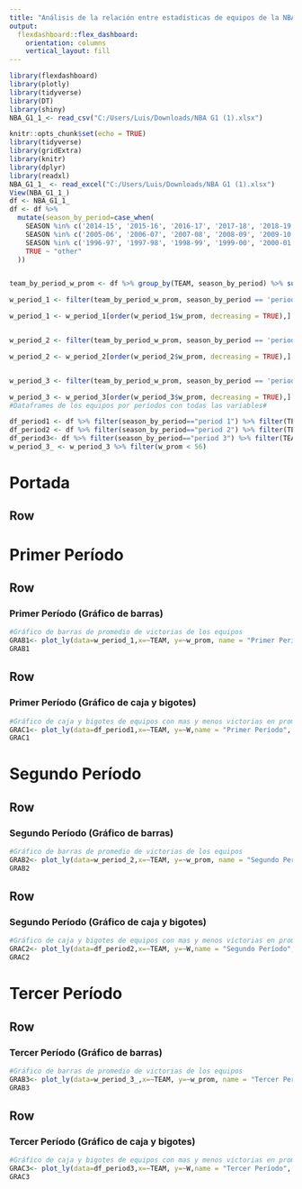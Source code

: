 ```yaml
---
title: "Análisis de la relación entre estadísticas de equipos de la NBA con más y menos victorias durante períodos de nueve años comprendido entre 1996 y 2023"
output: 
  flexdashboard::flex_dashboard:
    orientation: columns
    vertical_layout: fill 
---
```

```r
library(flexdashboard)
library(plotly)
library(tidyverse)
library(DT)
library(shiny)
NBA_G1_1_<- read_csv("C:/Users/Luis/Downloads/NBA G1 (1).xlsx")
```

```r
knitr::opts_chunk$set(echo = TRUE)
library(tidyverse)
library(gridExtra)
library(knitr)
library(dplyr)
library(readxl)
NBA_G1_1_ <- read_excel("C:/Users/Luis/Downloads/NBA G1 (1).xlsx")
View(NBA_G1_1_)
df <- NBA_G1_1_
df <- df %>%
  mutate(season_by_period=case_when(
    SEASON %in% c('2014-15', '2015-16', '2016-17', '2017-18', '2018-19', '2019-20', '2020-21', '2021-22', '2022-23') ~ "period 3",
    SEASON %in% c('2005-06', '2006-07', '2007-08', '2008-09', '2009-10', '2010-11', '2011-12', '2012-13', '2013-14') ~ "period 2",
    SEASON %in% c('1996-97', '1997-98', '1998-99', '1999-00', '2000-01', '2001-02', '2002-03', '2003-04', '2004-05') ~ "period 1",
    TRUE ~ "other"
  ))


team_by_period_w_prom <- df %>% group_by(TEAM, season_by_period) %>% summarise(w_prom = mean(W))

w_period_1 <- filter(team_by_period_w_prom, season_by_period == 'period 1')

w_period_1 <- w_period_1[order(w_period_1$w_prom, decreasing = TRUE),]


w_period_2 <- filter(team_by_period_w_prom, season_by_period == 'period 2')

w_period_2 <- w_period_2[order(w_period_2$w_prom, decreasing = TRUE),]


w_period_3 <- filter(team_by_period_w_prom, season_by_period == 'period 3')

w_period_3 <- w_period_3[order(w_period_3$w_prom, decreasing = TRUE),]
#Dataframes de los equipos por períodos con todas las variables#

df_period1 <- df %>% filter(season_by_period=="period 1") %>% filter(TEAM=="Los Angeles Lakers"|TEAM=="Golden State Warriors")
df_period2 <- df %>% filter(season_by_period=="period 2") %>% filter(TEAM=="San Antonio Spurs"|TEAM=="Minnesota Timberwolves")
df_period3<- df %>% filter(season_by_period=="period 3") %>% filter(TEAM=="Golden State Warriors"|TEAM=="Orlando Magic")
w_period_3_ <- w_period_3 %>% filter(w_prom < 56)

```
Portada
============================================================================
Row {data-Height=600}
------------------------------------------------------------------------------
## 


Primer Período
============================================================================
Row {data-Height=600} 
-----------------------------------------------------------------------

### Primer Período (Gráfico de barras)

```r
#Gráfico de barras de promedio de victorias de los equipos
GRAB1<- plot_ly(data=w_period_1,x=~TEAM, y=~w_prom, name = "Primer Período", mode= "markers",size= 10, color ="red") %>% layout(title = "Media de victorias", xaxis = list(title="Equipos"), yaxis = list(title = "Victorias"))
GRAB1
```

Row {data-Height=400}
-----------------------------------------------------------------------

### Primer Período (Gráfico de caja y bigotes)

```r
#Gráfico de caja y bigotes de equipos con mas y menos victorias en promedio
GRAC1<- plot_ly(data=df_period1,x=~TEAM, y=~W,name = "Primer Período", type = "box", color= "red")%>% layout(title = "Victorias del Primer Período", xaxis = list(title="Equipos"), yaxis = list(title = "Victorias"))
GRAC1
```

Segundo Período
============================================================================
Row {data-Height=600} 
-----------------------------------------------------------------------

### Segundo Período (Gráfico de barras)

```r
#Gráfico de barras de promedio de victorias de los equipos
GRAB2<- plot_ly(data=w_period_2,x=~TEAM, y=~w_prom, name = "Segundo Período", mode= "markers",size= 10) %>% layout(title = "Media de victorias", xaxis = list(title="Equipos"), yaxis = list(title = "Victorias"))
GRAB2
```

Row {data-Height=400}
-----------------------------------------------------------------------

### Segundo Período (Gráfico de caja y bigotes)

```r
#Gráfico de caja y bigotes de equipos con mas y menos victorias en promedio
GRAC2<- plot_ly(data=df_period2,x=~TEAM, y=~W,name = "Segundo Período",  type = "box") %>% layout(title = "Victorias del Segundo Período", xaxis = list(title="Equipos"), yaxis = list(title = "Victorias"))
GRAC2
```

Tercer Período
============================================================================
Row {data-Height=600} 
-----------------------------------------------------------------------

### Tercer Período (Gráfico de barras)

```r
#Gráfico de barras de promedio de victorias de los equipos
GRAB3<- plot_ly(data=w_period_3_,x=~TEAM, y=~w_prom, name = "Tercer Período", mode = "markers", color = "black", size = 10) %>% layout(title = "Media de victorias", xaxis = list(title="Equipos "), yaxis = list(title = "Victorias"))
GRAB3
```

Row {data-Height=400}
-----------------------------------------------------------------------

### Tercer Período (Gráfico de caja y bigotes)

```r
#Gráfico de caja y bigotes de equipos con mas y menos victorias en promedio
GRAC3<- plot_ly(data=df_period3,x=~TEAM, y=~W,name = "Tercer Período",  type = "box",mode = "markers", color = "black", size = 10) %>% layout(title = "Victorias del Tercer Período", xaxis = list(title="Equipos"), yaxis = list(title = "Victorias"))
GRAC3 
```
